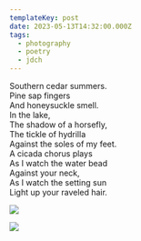 ```yaml
---
templateKey: post
date: 2023-05-13T14:32:00.000Z
tags:
  - photography
  - poetry
  - jdch
---
```

Southern cedar summers.<br/>
Pine sap fingers<br/>
And honeysuckle smell.<br/>
In the lake,<br/>
The shadow of a horsefly,<br/>
The tickle of hydrilla<br/>
Against the soles of my feet.<br/>
A cicada chorus plays<br/>
As I watch the water bead<br/>
Against your neck,<br/>
As I watch the setting sun<br/>
Light up your raveled hair.

![](../../assets/photos/20230513-IMG_6002.jpg)

![](../../assets/photos/20230513-IMG_5982.jpg)